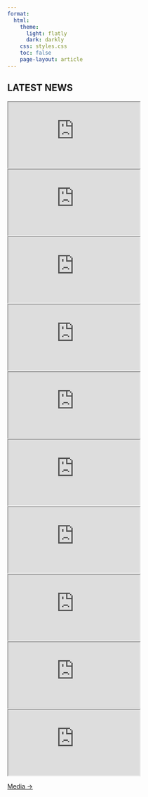 ```yaml
---
format:
  html:
    theme:
      light: flatly
      dark: darkly
    css: styles.css
    toc: false
    page-layout: article
---
```


::: page-header
# LATEST NEWS
:::

<iframe class="iframe-embed"
  src="https://www.linkedin.com/embed/feed/update/urn:li:share:7367156104704741376"
  title="Embedded post"></iframe>

<iframe class="iframe-embed"
  src="https://www.linkedin.com/embed/feed/update/urn:li:activity:7363068619066392576"
  title="LinkedIn post embed"></iframe>

<iframe class="iframe-embed"
  src="https://www.linkedin.com/embed/feed/update/urn:li:activity:7363049498551472129"
  title="LinkedIn post embed"></iframe>
  
<iframe class="iframe-embed"
  src="https://www.linkedin.com/embed/feed/update/urn:li:share:7348144627666849793"
  title="LinkedIn post embed"></iframe>
  
<iframe class="iframe-embed"
  src="https://www.linkedin.com/embed/feed/update/urn:li:share:7296608686058131456"
  title="LinkedIn post embed"></iframe>

<iframe class="iframe-embed"
  src="https://www.linkedin.com/embed/feed/update/urn:li:share:7285353598190809088"
  title="LinkedIn post embed"></iframe>
  
<iframe class="iframe-embed"
  src="https://www.linkedin.com/embed/feed/update/urn:li:activity:7271931663054438400"
  title="LinkedIn post embed"></iframe>

<iframe class="iframe-embed"
  src="https://www.linkedin.com/embed/feed/update/urn:li:share:7267065814774607872"
  title="LinkedIn post embed"></iframe>
  
<iframe class="iframe-embed"
  src="https://www.linkedin.com/embed/feed/update/urn:li:activity:7253263865034022913"
  title="LinkedIn post embed"></iframe>
  
<iframe class="iframe-embed"
  src="https://www.linkedin.com/embed/feed/update/urn:li:activity:7252926208563167232"
  title="LinkedIn post embed"></iframe>





::: {.button-container}
<a href="media.qmd" class="btn-custom">Media →</a>
:::

